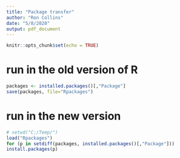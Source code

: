 ```yaml
---
title: "Package transfer"
author: "Ron Collins"
date: "5/8/2020"
output: pdf_document
---
```


```r
knitr::opts_chunk$set(echo = TRUE)
```

# run in the old version of R
```r
packages <- installed.packages()[,"Package"]
save(packages, file="Rpackages")
```

# run in the new version
```r
# setwd("C:/Temp/")
load("Rpackages")
for (p in setdiff(packages, installed.packages()[,"Package"]))
install.packages(p)


```
